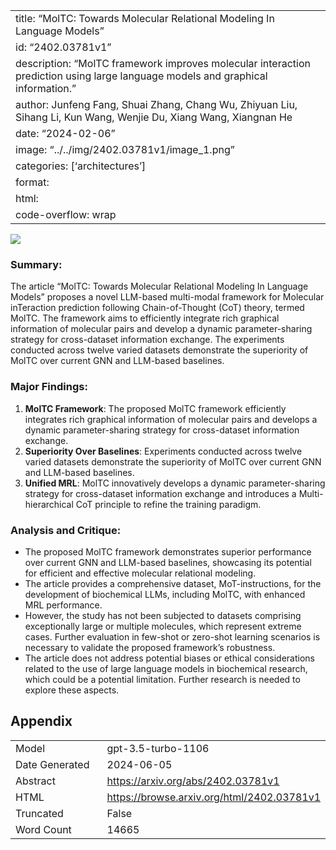 
---
title: "MolTC: Towards Molecular Relational Modeling In Language Models"
id: "2402.03781v1"
description: "MolTC framework improves molecular interaction prediction using large language models and graphical information."
author: Junfeng Fang, Shuai Zhang, Chang Wu, Zhiyuan Liu, Sihang Li, Kun Wang, Wenjie Du, Xiang Wang, Xiangnan He
date: "2024-02-06"
image: "../../img/2402.03781v1/image_1.png"
categories: ['architectures']
format:
  html:
    code-overflow: wrap
---

![](../../img/2402.03781v1/image_1.png)

### Summary:
The article "MolTC: Towards Molecular Relational Modeling In Language Models" proposes a novel LLM-based multi-modal framework for Molecular inTeraction prediction following Chain-of-Thought (CoT) theory, termed MolTC. The framework aims to efficiently integrate rich graphical information of molecular pairs and develop a dynamic parameter-sharing strategy for cross-dataset information exchange. The experiments conducted across twelve varied datasets demonstrate the superiority of MolTC over current GNN and LLM-based baselines.

### Major Findings:
1. **MolTC Framework**: The proposed MolTC framework efficiently integrates rich graphical information of molecular pairs and develops a dynamic parameter-sharing strategy for cross-dataset information exchange.
2. **Superiority Over Baselines**: Experiments conducted across twelve varied datasets demonstrate the superiority of MolTC over current GNN and LLM-based baselines.
3. **Unified MRL**: MolTC innovatively develops a dynamic parameter-sharing strategy for cross-dataset information exchange and introduces a Multi-hierarchical CoT principle to refine the training paradigm.

### Analysis and Critique:
- The proposed MolTC framework demonstrates superior performance over current GNN and LLM-based baselines, showcasing its potential for efficient and effective molecular relational modeling.
- The article provides a comprehensive dataset, MoT-instructions, for the development of biochemical LLMs, including MolTC, with enhanced MRL performance.
- However, the study has not been subjected to datasets comprising exceptionally large or multiple molecules, which represent extreme cases. Further evaluation in few-shot or zero-shot learning scenarios is necessary to validate the proposed framework's robustness.
- The article does not address potential biases or ethical considerations related to the use of large language models in biochemical research, which could be a potential limitation. Further research is needed to explore these aspects.

## Appendix

|          |          |
|----------|----------|
| Model     | gpt-3.5-turbo-1106       |
| Date Generated     | 2024-06-05       |
| Abstract | [https://arxiv.org/abs/2402.03781v1](https://arxiv.org/abs/2402.03781v1)        |
| HTML     | [https://browse.arxiv.org/html/2402.03781v1](https://browse.arxiv.org/html/2402.03781v1)       |
| Truncated       | False       |
| Word Count       | 14665       |